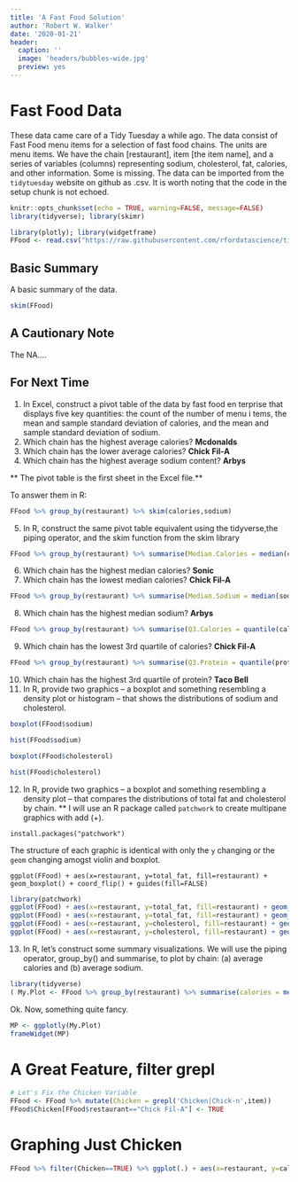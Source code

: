 ```yaml
---
title: 'A Fast Food Solution'
author: 'Robert W. Walker'
date: '2020-01-21'
header:
  caption: ''
  image: 'headers/bubbles-wide.jpg'
  preview: yes
---
```




# Fast Food Data

These data came care of a Tidy Tuesday a while ago.  The data consist of Fast Food menu items for a selection of fast food chains.  The units are menu items.  We have the chain [restaurant], item [the item name], and a series of variables (columns) representing sodium, cholesterol, fat, calories, and other information.  Some is missing.  The data can be imported from the `tidytuesday` website on github as .csv.  It is worth noting that the code in the setup chunk is not echoed.

```r
knitr::opts_chunk$set(echo = TRUE, warning=FALSE, message=FALSE)
library(tidyverse); library(skimr)
```

```r
library(plotly); library(widgetframe)
FFood <- read.csv("https://raw.githubusercontent.com/rfordatascience/tidytuesday/master/data/2018/2018-09-04/fastfood_calories.csv")
```

## Basic Summary

A basic summary of the data.

```r
skim(FFood)
```

## A Cautionary Note

The NA....

## For Next Time

1. In Excel, construct a pivot table of the data by fast food en
terprise that displays five key quantities: the count of the number of menu i
tems, the mean and sample standard deviation of calories, and the mean and sample standard deviation of sodium.
2. Which chain has the highest average calories?  **Mcdonalds**
3. Which chain has the lower average calories?  **Chick Fil-A**
4. Which chain has the highest average sodium content?  **Arbys**

** The pivot table is the first sheet in the Excel file.**

To answer them in R:

```r
FFood %>% group_by(restaurant) %>% skim(calories,sodium)
```


5. In R, construct the same pivot table equivalent using the tidyverse,the piping operator, and the skim function from the skim library

```r
FFood %>% group_by(restaurant) %>% summarise(Median.Calories = median(calories)) %>% arrange(Median.Calories)
```


6. Which chain has the highest median calories? **Sonic**
7. Which chain has the lowest median calories? **Chick Fil-A**

```r
FFood %>% group_by(restaurant) %>% summarise(Median.Sodium = median(sodium))
```

8. Which chain has the highest median sodium? **Arbys**

```r
FFood %>% group_by(restaurant) %>% summarise(Q3.Calories = quantile(calories, 0.75))
```


9. Which chain has the lowest 3rd quartile of calories? **Chick Fil-A**

```r
FFood %>% group_by(restaurant) %>% summarise(Q3.Protein = quantile(protein, 0.75, na.rm = TRUE))
```


10. Which chain has the highest 3rd quartile of protein? **Taco Bell**
11. In R, provide two graphics -- a boxplot and something resembling a density plot or histogram -- that shows the distributions of sodium and cholesterol.

```r
boxplot(FFood$sodium)
```

```r
hist(FFood$sodium)
```

```r
boxplot(FFood$cholesterol)
```

```r
hist(FFood$cholesterol)
```



12. In R, provide two graphics -- a boxplot and something resembling a density plot -- that compares the distributions of total fat and cholesterol by chain. ** I will use an R package called `patchwork` to create multipane graphics with add (+).

```
install.packages("patchwork")
```

The structure of each graphic is identical with only the `y` changing or the `geom` changing amogst violin and boxplot.

```
ggplot(FFood) + aes(x=restaurant, y=total_fat, fill=restaurant) + geom_boxplot() + coord_flip() + guides(fill=FALSE)
```

```r
library(patchwork)
ggplot(FFood) + aes(x=restaurant, y=total_fat, fill=restaurant) + geom_boxplot() + coord_flip() + guides(fill=FALSE) + 
ggplot(FFood) + aes(x=restaurant, y=total_fat, fill=restaurant) + geom_violin() + coord_flip() + guides(fill=FALSE) + 
ggplot(FFood) + aes(x=restaurant, y=cholesterol, fill=restaurant) + geom_boxplot() + coord_flip() + guides(fill=FALSE) + 
ggplot(FFood) + aes(x=restaurant, y=cholesterol, fill=restaurant) + geom_violin() + coord_flip() + guides(fill=FALSE)
```

13. In R, let’s construct some summary visualizations.  We will use the piping operator, group_by() and summarise, to plot by chain: (a) average calories and (b) average sodium.

```r
library(tidyverse)
( My.Plot <- FFood %>% group_by(restaurant) %>% summarise(calories = mean(calories, na.rm=TRUE)) %>% ggplot(.) + aes(x=reorder(x=restaurant, calories), y=calories) + geom_bar(stat="identity", fill="magenta") + labs(title="Average Calories for Fast Food Chains", x="Chain", y="Average Calories") + theme_light() + coord_flip() )
```

Ok.  Now, something quite fancy.

```r
MP <- ggplotly(My.Plot)
frameWidget(MP)
```

# A Great Feature, filter grepl

```r
# Let's Fix the Chicken Variable
FFood <- FFood %>% mutate(Chicken = grepl('Chicken|Chick-n',item))
FFood$Chicken[FFood$restaurant=="Chick Fil-A"] <- TRUE
```

# Graphing Just Chicken

```r
FFood %>% filter(Chicken==TRUE) %>% ggplot(.) + aes(x=restaurant, y=calories, fill=restaurant, color=restaurant) + geom_violin(alpha=0.3) + scale_fill_viridis_d() + scale_color_viridis_d() + geom_jitter(alpha=0.2) + coord_flip() + guides(fill=FALSE, color=FALSE) + labs(x="Chain", y="Calories", main="Calories of Chicken Items by Chain")
```
